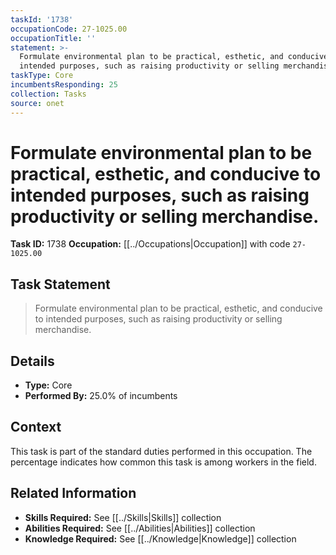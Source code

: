 ```yaml
---
taskId: '1738'
occupationCode: 27-1025.00
occupationTitle: ''
statement: >-
  Formulate environmental plan to be practical, esthetic, and conducive to
  intended purposes, such as raising productivity or selling merchandise.
taskType: Core
incumbentsResponding: 25
collection: Tasks
source: onet
---
```

# Formulate environmental plan to be practical, esthetic, and conducive to intended purposes, such as raising productivity or selling merchandise.

**Task ID:** 1738
**Occupation:** [[../Occupations|Occupation]] with code `27-1025.00`

## Task Statement

> Formulate environmental plan to be practical, esthetic, and conducive to intended purposes, such as raising productivity or selling merchandise.

## Details

- **Type:** Core
- **Performed By:** 25.0% of incumbents

## Context

This task is part of the standard duties performed in this occupation. The percentage indicates how common this task is among workers in the field.

## Related Information

- **Skills Required:** See [[../Skills|Skills]] collection
- **Abilities Required:** See [[../Abilities|Abilities]] collection
- **Knowledge Required:** See [[../Knowledge|Knowledge]] collection
